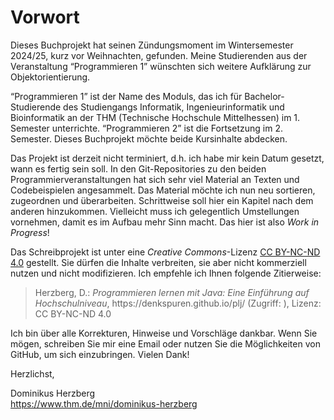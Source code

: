 # Vorwort {.unnumbered}

Dieses Buchprojekt hat seinen Zündungsmoment im Wintersemester 2024/25, kurz vor Weihnachten, gefunden. Meine Studierenden aus der Veranstaltung "Programmieren 1" wünschten sich weitere Aufklärung zur Objektorientierung.

"Programmieren 1" ist der Name des Moduls, das ich für Bachelor-Studierende des Studiengangs Informatik, Ingenieurinformatik und Bioinformatik an der THM (Technische Hochschule Mittelhessen) im 1. Semester unterrichte. "Programmieren 2" ist die Fortsetzung im 2. Semester. Dieses Buchprojekt möchte beide Kursinhalte abdecken.

Das Projekt ist derzeit nicht terminiert, d.h. ich habe mir kein Datum gesetzt, wann es fertig sein soll. In den Git-Repositories zu den beiden Programmierveranstaltungen hat sich sehr viel Material an Texten und Codebeispielen angesammelt. Das Material möchte ich nun neu sortieren, zugeordnen und überarbeiten. Schrittweise soll hier ein Kapitel nach dem anderen hinzukommen. Vielleicht muss ich gelegentlich Umstellungen vornehmen, damit es im Aufbau mehr Sinn macht. Das hier ist also _Work in Progress_!

Das Schreibprojekt ist unter eine _Creative Commons_-Lizenz [CC BY-NC-ND 4.0](https://creativecommons.org/licenses/by-nc-nd/4.0/deed.de) gestellt. Sie dürfen die Inhalte verbreiten, sie aber nicht kommerziell nutzen und nicht modifizieren. Ich empfehle ich Ihnen folgende Zitierweise:

> Herzberg, D.: _Programmieren lernen mit Java: Eine Einführung auf Hochschulniveau_, https://denkspuren.github.io/plj/ (Zugriff: _<Datum>_), Lizenz: CC BY-NC-ND 4.0

Ich bin über alle Korrekturen, Hinweise und Vorschläge dankbar. Wenn Sie mögen, schreiben Sie mir eine Email oder nutzen Sie die Möglichkeiten von GitHub, um sich einzubringen. Vielen Dank!

Herzlichst,

Dominikus Herzberg<br>
[https://www.thm.de/mni/dominikus-herzberg](https://www.thm.de/mni/dominikus-herzberg)
